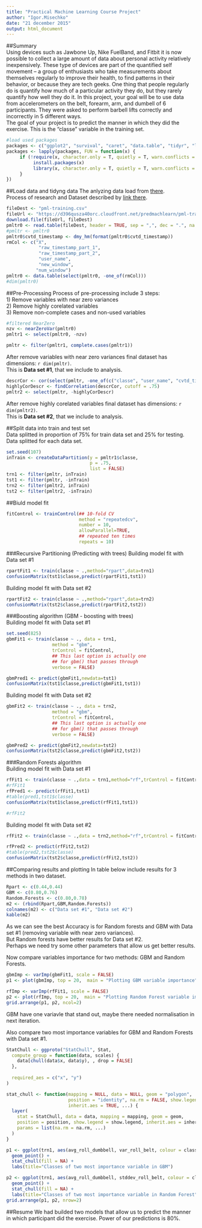 ```yaml
---
title: "Practical Machine Learning Course Project"
author: "Igor.Misechko"
date: "21 december 2015"
output: html_document
---
```



 
##Summary  
Using devices such as Jawbone Up, Nike FuelBand, and Fitbit it is now possible to collect a large amount of data about personal activity relatively inexpensively. These type of devices are part of the quantified self movement – a group of enthusiasts who take measurements about themselves regularly to improve their health, to find patterns in their behavior, or because they are tech geeks. One thing that people regularly do is quantify how much of a particular activity they do, but they rarely quantify how well they do it. In this project, your goal will be to use data from accelerometers on the belt, forearm, arm, and dumbell of 6 participants. They were asked to perform barbell lifts correctly and incorrectly in 5 different ways.  
The goal of your project is to predict the manner in which they did the exercise. This is the "classe" variable in the training set.  

```r
#load used packages
packages <- c("ggplot2", "survival", "caret", "data.table", "tidyr", "lubridate", "gbm", "randomForest", "plyr", "dplyr", "gridExtra", "knitr")
packages <- lapply(packages, FUN = function(x) {
     if (!require(x, character.only = T, quietly = T, warn.conflicts =  F)) {
          install.packages(x)
          library(x, character.only = T, quietly = T, warn.conflicts =  F, verbose = F, logical.return = F)
     }
})
```

##Load data and tidyng data
The anlyzing data load from [there](https://d396qusza40orc.cloudfront.net/predmachlearn/pml-training.csv).   
Process of research and Dataset described by [link there](http://groupware.les.inf.puc-rio.br/public/papers/2013.Velloso.QAR-WLE.pdf).  
```r
fileDest <- "pml-training.csv"
fileUrl <- "https://d396qusza40orc.cloudfront.net/predmachlearn/pml-training.csv"
download.file(fileUrl, fileDest)
pmltr0 <- read.table(fileDest, header = TRUE, sep = ",", dec = ".", na.strings = c("NA","#DIV/0!","(Other)"))
#pmltr <- pmltr0
pmltr0$cvtd_timestamp <- dmy_hm(format(pmltr0$cvtd_timestamp))
rmCol <- c("X",
            "raw_timestamp_part_1", 
            "raw_timestamp_part_2",
            "user_name",
            "new_window",
           "num_window")
pmltr0 <- data.table(select(pmltr0, -one_of(rmCol)))
#dim(pmltr0)
```

##Pre-Processing
Process of pre-processing include 3 steps:  
1) Remove variables with near zero variances  
2) Remove highly corelated variables  
3) Remove non-complete cases and non-used variables  
  
  
```r
#filtered NearZero
nzv <- nearZeroVar(pmltr0)
pmltr1 <- select(pmltr0, -nzv)
```


```r
pmltr <- filter(pmltr1, complete.cases(pmltr1))
```
After remove variables with near zero variances final dataset has dimensions: `r dim(pmltr)`.  
This is __Data set #1__, that we include to analysis.  
  
  
```r
descrCor <- cor(select(pmltr, -one_of(c("classe", "user_name", "cvtd_timestamp"))))
highlyCorDescr <- findCorrelation(descrCor, cutoff = .75)
pmltr2 <- select(pmltr, -highlyCorDescr)
```
After remove highly corelated variables final dataset has dimensions: `r dim(pmltr2)`.  
This is __Data set #2__, that we include to analysis.  


##Split data into train and test set  
Data splitted in proportion of 75% for train data set and 25% for testing.
Data splitted for each data set.
```r
set.seed(107)
inTrain <- createDataPartition(y = pmltr1$classe,
                               p = .75,
                               list = FALSE)
trn1 <- filter(pmltr, inTrain)
tst1 <- filter(pmltr, -inTrain)
trn2 <- filter(pmltr2, inTrain)
tst2 <- filter(pmltr2, -inTrain)
```

##Biuld model fit  

```r
fitControl <- trainControl(## 10-fold CV
                           method = "repeatedcv",
                           number = 10,
                           allowParallel=TRUE,
                           ## repeated ten times
                           repeats = 10)
```

###Recursive Partitioning (Predicting with trees)
Building model fit with Data set #1  
```r
rpartFit1 <- train(classe ~ .,method="rpart",data=trn1)
confusionMatrix(tst1$classe,predict(rpartFit1,tst1))
```
Building model fit with Data set #2  
```r
rpartFit2 <- train(classe ~ .,method="rpart",data=trn2)
confusionMatrix(tst2$classe,predict(rpartFit2,tst2))
```

###Boosting algorithm (GBM - boosting with trees)  
Building model fit with Data set #1
```r
set.seed(825)
gbmFit1 <- train(classe ~ ., data = trn1,
                 method = "gbm",
                 trControl = fitControl,
                 ## This last option is actually one
                 ## for gbm() that passes through
                 verbose = FALSE)

gbmPred1 <- predict(gbmFit1,newdata=tst1)
confusionMatrix(tst1$classe,predict(gbmFit1,tst1))
```

Building model fit with Data set #2
```r
gbmFit2 <- train(classe ~ ., data = trn2,
                 method = "gbm",
                 trControl = fitControl,
                 ## This last option is actually one
                 ## for gbm() that passes through
                 verbose = FALSE)

gbmPred2 <- predict(gbmFit2,newdata=tst2)
confusionMatrix(tst2$classe,predict(gbmFit2,tst2))
```

###Random Forests algorithm  
Building model fit with Data set #1  
```r
rfFit1 <- train(classe ~ .,data = trn1,method="rf",trControl = fitControl,prox=TRUE)
#rfFit1
rfPred1 <- predict(rfFit1,tst1)
#table(pred1,tst1$classe)
confusionMatrix(tst1$classe,predict(rfFit1,tst1))

#rfFit2
```
Building model fit with Data set #2   
```r
rfFit2 <- train(classe ~ .,data = trn2,method="rf",trControl = fitControl,prox=TRUE)

rfPred2 <- predict(rfFit2,tst2)
#table(pred2,tst2$classe)
confusionMatrix(tst2$classe,predict(rfFit2,tst2))
```

##Comparing results and plotting
In table below include results for 3 methods in two dataset.   
```r
Rpart <- c(0.44,0.44)
GBM <- c(0.80,0.76)
Random.Forests <- c(0.80,0.78)
m2 <- (rbind(Rpart,GBM,Random.Forests))
colnames(m2) <- c("Data set #1", "Data set #2")
kable(m2)
```
  
As we can see the best Accuracy is for Random forests and GBM with Data set #1 (removing variable with near zero variances).  
But Random forests have better results for Data set #2.  
Perhaps we need try some other parameters that allow us get better results.   

Now compare variables importance for two methods: GBM and Random Forests.  
```r
gbmImp <- varImp(gbmFit1, scale = FALSE)
p1 <- plot(gbmImp, top = 20,  main = "Plotting GBM variable importance")

rfImp <- varImp(rfFit1, scale = FALSE)
p2 <- plot(rfImp, top = 20,  main = "Plotting Random Forest variable importance")
grid.arrange(p1, p2, ncol=2)
```
    
GBM have one variavle that stand out, maybe there needed normalisation in next iteration.   
  
Also compare two most importance variables for GBM and Random Forests with Data set #1.   
```r
StatChull <- ggproto("StatChull", Stat,
  compute_group = function(data, scales) {
    data[chull(data$x, data$y), , drop = FALSE]
  },
  
  required_aes = c("x", "y")
)

stat_chull <- function(mapping = NULL, data = NULL, geom = "polygon",
                       position = "identity", na.rm = FALSE, show.legend = NA, 
                       inherit.aes = TRUE, ...) {
  layer(
    stat = StatChull, data = data, mapping = mapping, geom = geom, 
    position = position, show.legend = show.legend, inherit.aes = inherit.aes,
    params = list(na.rm = na.rm, ...)
  )
}
```

```r
p1 <- ggplot(trn1, aes(avg_roll_dumbbell, var_roll_belt, colour = classe)) + 
  geom_point() + 
  stat_chull(fill = NA) +
  labs(title="Classes of two most importance variable in GBM")

p2 <- ggplot(trn1, aes(avg_roll_dumbbell, stddev_roll_belt, colour = classe)) + 
  geom_point() + 
  stat_chull(fill = NA) +
  labs(title="Classes of two most importance variable in Random Forest")
grid.arrange(p1, p2, nrow=2)
```

##Resume
We had builded two models that allow us to predict the manner in which participant did the exercise. 
Power of our predictions is 80%.
